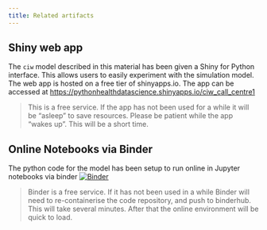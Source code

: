```yaml
---
title: Related artifacts
---
```


## Shiny web app

The `ciw` model described in this material has been given a Shiny for Python interface.  This allows users to easily experiment with the simulation model.  The web app is hosted on a free tier of shinyapps.io.  The app can be accessed at [https://pythonhealthdatascience.shinyapps.io/ciw_call_centre1](https://pythonhealthdatascience.shinyapps.io/ciw_call_centre1)

> This is a free service. If the app has not been used for a while it will be "asleep" to save resources. Please be patient while the app "wakes up".  This will be a short time.

## Online Notebooks via Binder

The python code for the model has been setup to run online in Jupyter notebooks via binder [![Binder](https://mybinder.org/badge_logo.svg)](https://mybinder.org/v2/gh/pythonhealthdatascience/ciw_shinyapp/HEAD)

> Binder is a free service.  If it has not been used in a while Binder will need to re-containerise the code repository, and push to binderhub. This will take several minutes. After that the online environment will be quick to load.